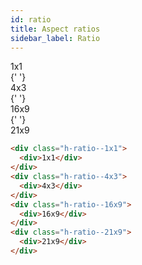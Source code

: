 ```yaml
---
id: ratio
title: Aspect ratios
sidebar_label: Ratio
---
```



<Version version="1.2.0" source="glsass-helpers/_helpers.ratio.scss" />

<Example>
  <div
    className="h-ratio--1x1 u-d-ib u-bs u-bg-light"
    style={{ width: '10rem' }}
  >
    <div className="u-d-f u-jc-c u-ai-c">1x1</div>
  </div>{' '}
  <div
    className="h-ratio--4x3 u-d-ib u-bs u-bg-light"
    style={{ width: '10rem' }}
  >
    <div className="u-d-f u-jc-c u-ai-c">4x3</div>
  </div>{' '}
  <div
    className="h-ratio--16x9 u-d-ib u-bs u-bg-light"
    style={{ width: '10rem' }}
  >
    <div className="u-d-f u-jc-c u-ai-c">16x9</div>
  </div>{' '}
  <div
    className="h-ratio--21x9 u-d-ib u-bs u-bg-light"
    style={{ width: '10rem' }}
  >
    <div className="u-d-f u-jc-c u-ai-c">21x9</div>
  </div>
</Example>

```html
<div class="h-ratio--1x1">
  <div>1x1</div>
</div>
<div class="h-ratio--4x3">
  <div>4x3</div>
</div>
<div class="h-ratio--16x9">
  <div>16x9</div>
</div>
<div class="h-ratio--21x9">
  <div>21x9</div>
</div>
```
